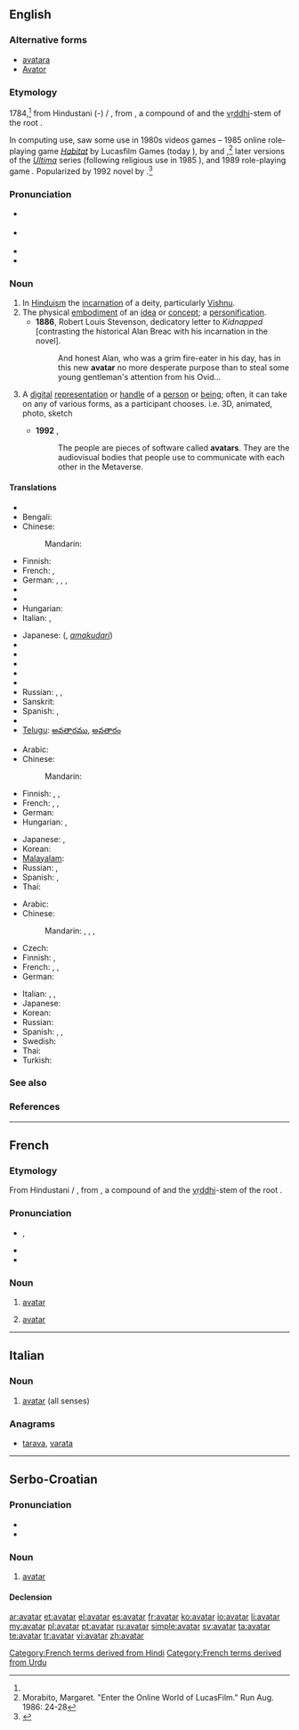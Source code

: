 ==English==
{{was wotd|2010|July|2}}
{{wikipedia|Avatar (Hinduism)}}

===Alternative forms===
* [[avatara]] {{qualifier|rare}}
* [[Avator]] {{qualifier|obsolete}}

===Etymology===
1784,<ref name="oetyld"/> from Hindustani ({{etyl|hi}}-{{etyl|ur}}) {{term|sc=Deva|अवतार|lang=hi}} / {{term|sc=ur-Arab|اوتار|tr=avatār|lang=ur}}, from {{etyl|sa}} {{term|sc=Deva|अवतार|tr=ava-tāra||descent of a deity from a heaven|lang=sa}}, a compound of {{term|sc=Deva|अव|tr=ava||off, away, down|lang=sa}} and the [[vṛddhi]]-stem of the root {{term|sc=unicode|तरति|√tṝ|to cross|lang=sa}}.

In computing use, saw some use in 1980s videos games – 1985 online role-playing game ''[[w:Habitat (video game)|Habitat]]'' by Lucasfilm Games (today {{w|LucasArts}}), by {{w|Chip Morningstar}} and {{w|Joseph Romero}},<ref name="Morabito">Morabito, Margaret. "Enter the Online World of LucasFilm." Run Aug. 1986: 24-28</ref> later versions of the ''[[w:Ultima (video game series)|Ultima]]'' series (following religious use in 1985 ''{{w|Ultima IV: Quest of the Avatar}}''), and 1989 {{w|pen and paper}} role-playing game ''{{w|Shadowrun}}.'' Popularized by 1992 novel ''{{w|Snow Crash}}'' by {{w|Neal Stephenson}}.<ref name="oetyld">{{R:Online Etymology Dictionary}}</ref>

===Pronunciation===
* {{a|UK}} {{IPA|/ˌæv.əˈtɑ/|/ˈæv.ə.tɑ/}}
* {{a|US}} {{IPA|/ˈæv.ə.tɑɹ/}}
* {{audio|en-us-avatar.ogg|Audio (US)}}
* {{hyphenation|av|a|tar|lang=en}}

===Noun===
{{en-noun}}

# In [[Hinduism]] the [[incarnation]] of a deity, particularly [[Vishnu]].
# The physical [[embodiment]] of an [[idea]] or [[concept]]; a [[personification]].
#* '''1886''', Robert Louis Stevenson, dedicatory letter to ''Kidnapped'' [contrasting the historical Alan Breac with his incarnation in the novel].
#*: And honest Alan, who was a grim fire-eater in his day, has in this new '''avatar''' no more desperate purpose than to steal some young gentleman's attention from his Ovid...
# {{computing|or|gaming}} A [[digital]] [[representation]] or [[handle]] of a [[person]] or [[being]]; often, it can take on any of various forms, as a participant chooses. i.e. 3D, animated, photo, sketch
#* '''1992''' {{w|Neal Stephenson}}, ''{{w|Snow Crash}}''
#*: The people are pieces of software called '''avatars'''. They are the audiovisual bodies that people use to communicate with each other in the Metaverse.

====Translations====
{{trans-top|The earthly incarnation of a deity, particularly Vishnu}}
* {{trreq|as}}
* Bengali: {{t|bn|অবতার}}
* Chinese:
*: Mandarin: {{tø|cmn|化身|tr=huàshēn|sc=Hans}}
* Finnish: {{t-|fi|avatar}}
* French: {{t+|fr|avatar|m}}, {{t+|fr|incarnation}}
* German: {{t+|de|Avatar|m}}, {{t|de|Avatara|m}}, {{t|de|Herabkunft|f}}, {{t|de|Inkarnation |f}}
* {{trreq|gu}}
* {{trreq|hi}}
* Hungarian: {{t-|hu|avatára}}
* Italian: {{t-|it|avatar|m}}, {{t-|it|incarnazione}}
{{trans-mid}}
* Japanese: {{l|ja|天降}} ({{l|ja|あまくだり}}, ''[[amakudari]]'')
* {{trreq|kn}}
* {{trreq|ml}}
* {{trreq|mr}}
* {{trreq|or}}
* {{trreq|pa}}
* Russian: {{t|ru|аватара|f|tr=avatára}}, {{t+|ru|аватар|m|tr=avatár}}, {{t|ru|воплощение|n|tr=voploščénije}}
* Sanskrit: {{t-|sa|अवतार|tr=ava-tāra|xs=Sanskrit}}
* Spanish: {{t+|es|avatar|m}}, {{t|es|encarnación}}
* {{trreq|ta}}
* [[Telugu]]: [[అవతారము]], [[అవతారం]]
{{trans-bottom}}

{{trans-top|The physical embodiment of an idea or concept; a personification}}
* Arabic: {{t|ar|أفاتار|m|tr='afataar}}
* Chinese:
*: Mandarin: {{t-|cmn|化身|tr=huàshēn|sc=Hani}}
* Finnish: {{t-|fi|avatar}}, {{t-|fi|ruumiillistuma}}, {{t-|fi|henkilöitymä}}
* French: {{t+|fr|avatar|m}}, {{t|fr|matérialisation}}, {{t+|fr|personnification}}
* German: {{t-|de|Verkörperung|f}}
* Hungarian: {{t+|hu|inkarnáció}}, {{t+|hu|megtestesülés}}
{{trans-mid}}
* Japanese: {{t-|ja|化身|tr=けしん, keshin}}, {{t|ja|アバター|tr=abatā}}
* Korean: {{t|ko|아바타|tr=abata|sc=Hang}}
* [[Malayalam]]: {{t|ml|അവതാരം|sc=Mlym|xs=Malayalam}}
* Russian: {{t|ru|воплощение|n|tr=voploščénije}}, {{t+|ru|аватар|m|tr=avatár}}
* Spanish: {{t|es|materialización|f}}, {{t-|es|personificación|f}}
* Thai: {{t|th|อวตาร|tr=à-wá-dtaan}}
{{trans-bottom}}

{{trans-top|A digital representation of a person or being}}
* Arabic: {{t|ar|أفاتار|m|tr='afataar}}
* Chinese:
*: Mandarin: {{t|cmn|紙娃娃|sc=Hani}}, {{t|cmn|纸娃娃|tr=zhǐwáwá|sc=Hani}}, {{t|cmn|頭像|sc=Hani}}, {{t|cmn|头像|tr=tóuxiàng|sc=Hani}}
* Czech: {{t-|cs|avatar|m}}
* Finnish: {{t-|fi|avatar}}, {{t+|fi|hahmo}}
* French: {{t+|fr|avatar|m}}, {{t|fr|emblème}}, {{t+|fr|symbole}}
* German: {{t+|de|Avatar|m}}
{{trans-mid}}
* Italian: {{t-|it|avatar|m}}, {{t+|it|emblema}}, {{t+|it|simbolo}}
* Japanese: {{t|ja|アバター|tr=abatā}}
* Korean: {{t|ko|아바타|tr=abata|sc=Hang}}
* Russian: {{t+|ru|аватар|m|tr=avatár}}
* Spanish: {{t+|es|avatar|m}}, {{t-|es|emblema}}, {{t+|es|símbolo}}
* Swedish: {{t+|sv|avatar}}
* Thai: {{t|th|อวตาร|tr=à-wá-dtaan}}
* Turkish: {{t+|tr|avatar}}
{{trans-bottom}}

===See also===
{{commonslite|Category:Avatar|Avatar}}

===References===
<references/>

----

==French==

===Etymology===
From Hindustani {{term|sc=Deva|अवतार|lang=hi}} / {{term|sc=ur-Arab|اوتار|tr=avatār|lang=ur}}, from {{etyl|sa|fr}} {{term|sc=Deva|अवतार|tr=ava-tāra||descent of a deity from a heaven|lang=sa}}, a compound of {{term|sc=Deva|अव|tr=ava||off, away, down|lang=sa}} and the [[vṛddhi]]-stem of the root {{term|sc=unicode|तरति|√tṝ|to cross|lang=sa}}.

===Pronunciation===
* {{IPA|/a.va.taʁ/|lang=fr}}, {{X-SAMPA|/a.va.taR/|lang=fr}}
* {{homophones|avatars|lang=fr}}
* {{hyphenation|a|va|tar|lang=fr}}

===Noun===
{{fr-noun|m}}

# {{religion|hinduism|lang=fr}} [[avatar#English|avatar]]
# {{computing|lang=fr}} [[avatar#English|avatar]]

[[Category:French terms derived from Hindi]]
[[Category:French terms derived from Urdu]]

----

==Italian==

===Noun===
{{wikipedia|lang=it}}
{{infl|it|noun}} {{m|inv}}

# [[#English|avatar]] (all senses)

===Anagrams===
* [[tarava#Italian|tarava]], [[varata#Italian|varata]]

----

==Serbo-Croatian==

===Pronunciation===
* {{IPA|/aʋǎtaːr/|lang=sh}}
* {{hyphenation|a|va|tar}}

===Noun===
{{sh-noun|g=m|head=avàtār|r|аватар|ава̀та̄р}}

# [[#English|avatar]]

====Declension====
{{sh-decl-noun
|avàtār|avatari
|avatára|avatara
|avataru|avatarima
|avatara|avatare
|avatare|avatari
|avataru|avatarima
|avatarom|avatarima
}}

[[ar:avatar]]
[[et:avatar]]
[[el:avatar]]
[[es:avatar]]
[[fr:avatar]]
[[ko:avatar]]
[[io:avatar]]
[[li:avatar]]
[[my:avatar]]
[[pl:avatar]]
[[pt:avatar]]
[[ru:avatar]]
[[simple:avatar]]
[[sv:avatar]]
[[ta:avatar]]
[[te:avatar]]
[[tr:avatar]]
[[vi:avatar]]
[[zh:avatar]]